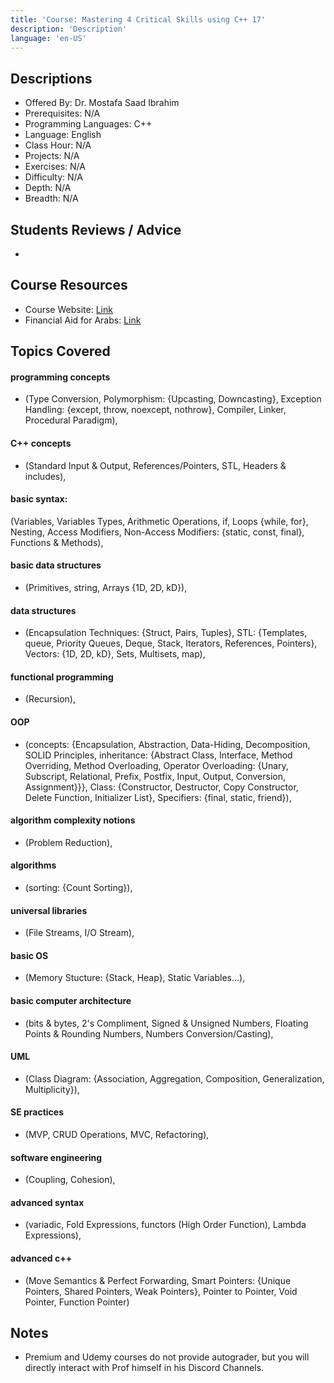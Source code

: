 ```yaml
---
title: 'Course: Mastering 4 Critical Skills using C++ 17'
description: 'Description'
language: 'en-US'
---
```


## Descriptions

-   Offered By: Dr. Mostafa Saad Ibrahim
-   Prerequisites: N/A
-   Programming Languages: C++
-   Language: English
-   Class Hour: N/A
-   Projects: N/A
-   Exercises: N/A
-   Difficulty: N/A
-   Depth: N/A
-   Breadth: N/A

## Students Reviews / Advice

-

## Course Resources

-   Course Website: [Link](https://docs.google.com/spreadsheets/d/1z96ma1KiBrYmJ_cW7OQV9LAjKqyj_3QPj84ezv34LoA/edit?usp=sharing)
-   Financial Aid for Arabs: [Link](https://bit.ly/3eXXir5)

## Topics Covered

#### programming concepts

-   (Type Conversion, Polymorphism: {Upcasting, Downcasting}, Exception Handling: {except, throw, noexcept, nothrow}, Compiler, Linker, Procedural Paradigm),

#### C++ concepts

- (Standard Input & Output, References/Pointers, STL, Headers & includes),

#### basic syntax:

(Variables, Variables Types, Arithmetic Operations, if, Loops {while, for}, Nesting, Access Modifiers, Non-Access Modifiers: {static, const, final}, Functions & Methods),

#### basic data structures

-   (Primitives, string, Arrays {1D, 2D, kD}),

#### data structures

-   (Encapsulation Techniques: {Struct, Pairs, Tuples}, STL: {Templates, queue, Priority Queues, Deque, Stack, Iterators, References, Pointers}, Vectors: {1D, 2D, kD}, Sets, Multisets, map),

#### functional programming

-   (Recursion),

#### OOP

-   (concepts: {Encapsulation, Abstraction, Data-Hiding, Decomposition, SOLID Principles, inheritance: {Abstract Class, Interface, Method Overriding, Method Overloading, Operator Overloading: {Unary, Subscript, Relational, Prefix, Postfix, Input, Output, Conversion, Assignment}}}, Class: {Constructor, Destructor, Copy Constructor, Delete Function, Initializer List}, Specifiers: {final, static, friend}),

#### algorithm complexity notions

-   (Problem Reduction),

#### algorithms

-   (sorting: {Count Sorting}),

#### universal libraries

-   (File Streams, I/O Stream),

#### basic OS

-   (Memory Stucture: {Stack, Heap}, Static Variables...),

#### basic computer architecture

-   (bits & bytes, 2's Compliment, Signed & Unsigned Numbers, Floating Points & Rounding Numbers, Numbers Conversion/Casting),

#### UML

-   (Class Diagram: {Association, Aggregation, Composition, Generalization, Multiplicity}),

#### SE practices

-   (MVP, CRUD Operations, MVC, Refactoring),

#### software engineering

-   (Coupling, Cohesion),

#### advanced syntax

-   (variadic, Fold Expressions, functors (High Order Function), Lambda Expressions),

#### advanced c++

-   (Move Semantics & Perfect Forwarding, Smart Pointers: {Unique Pointers, Shared Pointers, Weak Pointers}, Pointer to Pointer, Void Pointer, Function Pointer)

## Notes

-   Premium and Udemy courses do not provide autograder, but you will directly interact with Prof himself in his Discord Channels.

